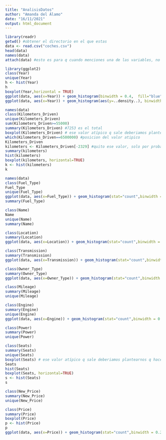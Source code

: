 ```yaml
---
title: "AnalisisDatos"
author: "Amanda del Álamo"
date: "16/11/2021"
output: html_document
---
```


```r
library(readr)
getwd() #obtener el directorio en el que estas 
data <- read.csv("coches.csv")
head(data)
names(data)
attach(data) #esto es para q cuando menciones una de las variables, no tengas q poner data$prize sino q puedes llamarla cuando quieras 
```

```r
library(ggplot2)
class(Year)
unique(Year)
h <- hist(Year)
h
boxplot(Year,horizontal = TRUE)
ggplot(data, aes(x=Year)) + geom_histogram(binwidth = 0.4,  fill="blue", colour="black")
ggplot(data, aes(x=Year)) + geom_histogram(aes(y=..density..), binwidth = 0.4,  fill="blue", colour="black")+geom_density(colour="green", fill="green",alpha=0.3)
```
```r
names(data)
class(Kilometers_Driven)
unique(Kilometers_Driven)
sum(Kilometers_Driven>=55000)
summary(Kilometers_Driven) #7253 es el total
boxplot(Kilometers_Driven) # ese valor atípico q sale deberiamos plantearnos q hacer con él, es un valor excesivamente alto
which(Kilometers_Driven==6500000) #posicion del valor atipico
Kilometers_Driven
kilometers <- Kilometers_Driven[-2329] #quito ese valor, solo por probar, yo le estudiaría aparte
summary(kilometers)
hist(kilometers)
boxplot(kilometers, horizontal=TRUE)
k <- hist(kilometers)
k
```


```r
names(data)
class(Fuel_Type)
Fuel_Type
unique(Fuel_Type)
ggplot(data, aes(x=Fuel_Type)) + geom_histogram(stat="count",binwidth = 0.4,  fill="blue", colour="black")
summary(Fuel_Type)
```



```r
class(Name)
Name
unique(Name)
summary(Name)

```

```r
class(Location)
summary(Location) 
ggplot(data, aes(x=Location)) + geom_histogram(stat="count",binwidth = 0.4,  fill="blue", colour="black", ordered=TRUE)

```

```r
class(Transmission)
summary(Transmission)
ggplot(data, aes(x=Transmission)) + geom_histogram(stat="count",binwidth = 0.4,  fill="blue", colour="black", ordered=TRUE)

```

```r
class(Owner_Type)
summary(Owner_Type)
ggplot(data, aes(x=Owner_Type)) + geom_histogram(stat="count",binwidth = 0.4,  fill="blue", colour="black", ordered=TRUE)

```

```r
class(Mileage)
summary(Mileage)
unique(Mileage)
```

```r
class(Engine)
summary(Engine)
unique(Engine)
ggplot(data, aes(x=Engine)) + geom_histogram(stat="count",binwidth = 0.2,  fill="blue", colour="black", ordered=TRUE)
```

```r
class(Power)
summary(Power)
unique(Power)
```

```r
class(Seats)
summary(Seats)
unique(Seats)
boxplot(Seats) # ese valor atípico q sale deberiamos plantearnos q hacer con él, es un valor excesivamente alto
Seats
hist(Seats)
boxplot(Seats, horizontal=TRUE)
s <- hist(Seats)
s
```


```r
class(New_Price)
summary(New_Price)
unique(New_Price)
```


```r
class(Price)
summary(Price)
boxplot(Price)
p <- hist(Price)
p
ggplot(data, aes(x=Price)) + geom_histogram(stat="count",binwidth = 0.2,  fill="blue", colour="black", ordered=TRUE)
```










